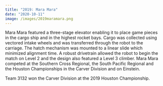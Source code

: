 ```yaml
---
title: "2019: Mara Mara"
date: "2020-10-11"
image: /images/2019maramara.png
---
```


Mara Mara featured a three-stage elevator enabling it to place game pieces in the cargo ship and in the highest rocket bays. Cargo was collected using vectored intake wheels and was transferred through the robot to the carriage. The hatch mechanism was mounted to a linear slide which minimized alignment time. A robust drivetrain allowed the robot to begin the match on Level 2 and the design also featured a Level 3 climber.
Mara Mara competed at the Southern Cross Regional, the South Pacific Regional and the Houston Championships in the Carver Division and on Einstein.

Team 3132 won the Carver Division at the 2019 Houston Championship.
